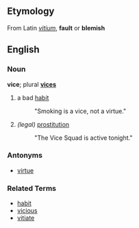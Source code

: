 ==Etymology==
From Latin ''[[vitium]]'', '''fault''' or '''blemish'''

==English==
===Noun===
'''vice'''; plural '''[[vices]]'''

# a bad [[habit]]
#: "Smoking is a vice, not a virtue."
# ''(legal)'' [[prostitution]]
#: "The Vice Squad is active tonight."

===Antonyms===
*[[virtue]]

===Related Terms===
*[[habit]]
*[[vicious]]
*[[vitiate]]